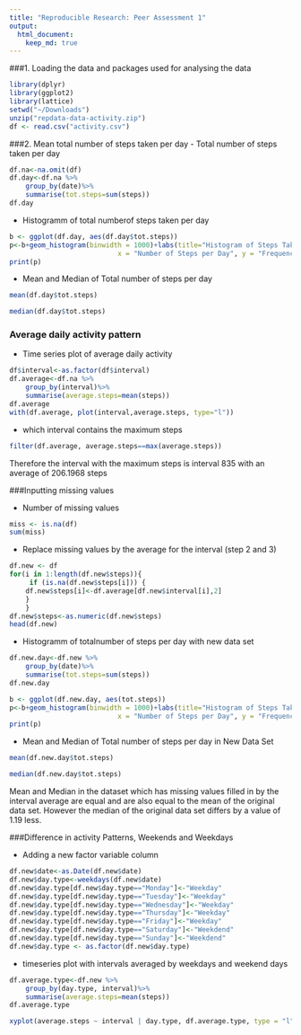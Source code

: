 ```yaml
---
title: "Reproducible Research: Peer Assessment 1"
output: 
  html_document:
    keep_md: true
---
```


###1. Loading the data and packages used for analysing the data

```r
library(dplyr)
library(ggplot2)
library(lattice)
setwd("~/Downloads")
unzip("repdata-data-activity.zip")
df <- read.csv("activity.csv")
```

###2. Mean total number of steps taken per day
- Total number of steps taken per day
```r
df.na<-na.omit(df)
df.day<-df.na %>%
    group_by(date)%>%
    summarise(tot.steps=sum(steps))
df.day
```

- Histogramm of total numberof steps taken per day
```r
b <- ggplot(df.day, aes(df.day$tot.steps))
p<-b+geom_histogram(binwidth = 1000)+labs(title="Histogram of Steps Taken per Day", 
                           x = "Number of Steps per Day", y = "Frequency")
print(p)
```

- Mean and Median of Total number of steps per day


```r
mean(df.day$tot.steps)
```

```r
median(df.day$tot.steps)
```

### Average daily activity pattern

- Time series plot of average daily activity
```r
df$interval<-as.factor(df$interval)
df.average<-df.na %>%
    group_by(interval)%>%
    summarise(average.steps=mean(steps))
df.average
with(df.average, plot(interval,average.steps, type="l"))
```

- which interval contains the maximum steps
```r
filter(df.average, average.steps==max(average.steps))
```
Therefore the interval with the maximum steps is interval 835 with an average of 206.1968 steps

###Inputting missing values

- Number of missing values 
```r
miss <- is.na(df)
sum(miss)
```

- Replace missing values by the average for the interval (step 2 and 3)
```r
df.new <- df
for(i in 1:length(df.new$steps)){
     if (is.na(df.new$steps[i])) {
    df.new$steps[i]<-df.average[df.new$interval[i],2]
    }  
    }
df.new$steps<-as.numeric(df.new$steps)
head(df.new)
```
- Histogramm of totalnumber of steps per day with new data set
```r
df.new.day<-df.new %>%
    group_by(date)%>%
    summarise(tot.steps=sum(steps))
df.new.day

b <- ggplot(df.new.day, aes(tot.steps))
p<-b+geom_histogram(binwidth = 1000)+labs(title="Histogram of Steps Taken per Day with New Data Set", 
                           x = "Number of Steps per Day", y = "Frequency")
print(p)
```

- Mean and Median of Total number of steps per day in New Data Set

```r
mean(df.new.day$tot.steps)
```

```r
median(df.new.day$tot.steps)
```

Mean and Median in the dataset which has missing values filled in by the interval average are equal and are also equal to the mean of the original data set. However the median of the original data set differs by a value of 1.19 less.

###Difference in activity Patterns, Weekends and Weekdays

- Adding a new factor variable column
```r
df.new$date<-as.Date(df.new$date)
df.new$day.type<-weekdays(df.new$date)
df.new$day.type[df.new$day.type=="Monday"]<-"Weekday"
df.new$day.type[df.new$day.type=="Tuesday"]<-"Weekday"
df.new$day.type[df.new$day.type=="Wednesday"]<-"Weekday"
df.new$day.type[df.new$day.type=="Thursday"]<-"Weekday"
df.new$day.type[df.new$day.type=="Friday"]<-"Weekday"
df.new$day.type[df.new$day.type=="Saturday"]<-"Weekdend"
df.new$day.type[df.new$day.type=="Sunday"]<-"Weekdend"
df.new$day.type <- as.factor(df.new$day.type)
```

- timeseries plot with intervals averaged by weekdays and weekend days
```r
df.average.type<-df.new %>%
    group_by(day.type, interval)%>%
    summarise(average.steps=mean(steps))
df.average.type

xyplot(average.steps ~ interval | day.type, df.average.type, type = "l", layout = c(1, 2), xlab = "Interval", ylab = "Number of steps")
```
